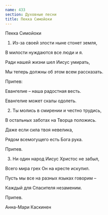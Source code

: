 ```yaml
---
name: 433
section: Духовные песни
title: Пекка Симойоки
---
```

Пекка Симойоки


1. Из-за своей злости ныне стонет земля,

В милости нуждаются все люди и я.

Ради нашей жизни шел Иисус умирать,

Мы теперь должны об этом всем рассказать.


Припев:

Евангелие – наша радостная весть.

Евангелие может скалы одолеть.


2. Ты молись в смирении и честно трудись,

В остальных заботах на Творца положись.

Даже если сила твоя невелика,

Рядом всемогущего есть Бога рука.


Припев.


3. Ни один народ Иисус Христос не забыл,

Всего мира грех Он на кресте искупил.

Пусть мы все на разных языках говорим –

Каждый для Спасителя незаменим.


Припев.


Анна-Мари Каскинен